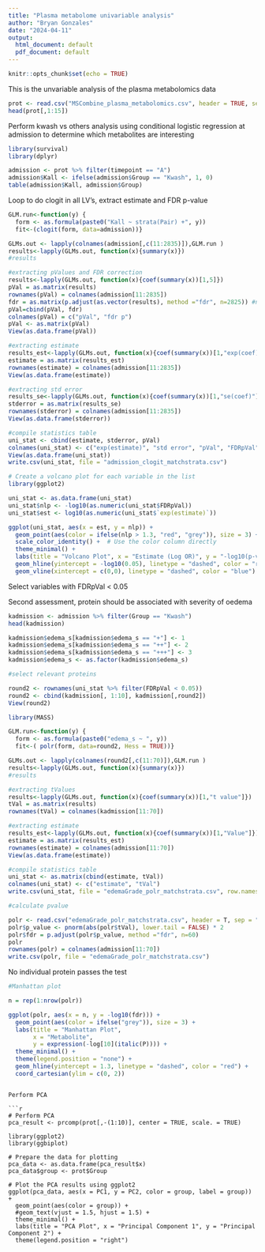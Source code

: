---
title: "Plasma metabolome univariable analysis"
author: "Bryan Gonzales"
date: "2024-04-11"
output:
  html_document: default
  pdf_document: default
---

```{r setup, include=FALSE}
knitr::opts_chunk$set(echo = TRUE)
```

This is the unvariable analysis of the plasma metabolomics data

```{r cars}
prot <- read.csv("MSCombine_plasma_metabolomics.csv", header = TRUE, sep = ",")
head(prot[,1:15])
```

Perform kwash vs others analysis using conditional logistic regression at admission to determine which metabolites are interesting

```{r}
library(survival)
library(dplyr)

admission <- prot %>% filter(timepoint == "A")
admission$Kall <- ifelse(admission$Group == "Kwash", 1, 0)
table(admission$Kall, admission$Group)

```
Loop to do clogit in all LV's, extract estimate and FDR p-value

```{r}

GLM.run<-function(y) {
  form <- as.formula(paste0("Kall ~ strata(Pair) +", y))
  fit<-(clogit(form, data=admission))}

GLMs.out <- lapply(colnames(admission[,c(11:2835)]),GLM.run )
results<-lapply(GLMs.out, function(x){summary(x)})
#results

#extracting pValues and FDR correction
results<-lapply(GLMs.out, function(x){coef(summary(x))[1,5]})
pVal = as.matrix(results)
rownames(pVal) = colnames(admission[11:2835])
fdr = as.matrix(p.adjust(as.vector(results), method ="fdr", n=2825)) #n=number of metabolites
pVal=cbind(pVal, fdr)
colnames(pVal) = c("pVal", "fdr p")
pVal <- as.matrix(pVal)
View(as.data.frame(pVal))

#extracting estimate
results_est<-lapply(GLMs.out, function(x){coef(summary(x))[1,"exp(coef)"]}) #[x,4] change x to number of factors + 1
estimate = as.matrix(results_est)
rownames(estimate) = colnames(admission[11:2835])
View(as.data.frame(estimate))

#extracting std error
results_se<-lapply(GLMs.out, function(x){coef(summary(x))[1,"se(coef)"]}) #[x,4] change x to number of factors + 1
stderror = as.matrix(results_se)
rownames(stderror) = colnames(admission[11:2835])
View(as.data.frame(stderror))

#compile statistics table
uni_stat <- cbind(estimate, stderror, pVal)
colnames(uni_stat) <- c("exp(estimate)", "std error", "pVal", "FDRpVal")
View(as.data.frame(uni_stat))
write.csv(uni_stat, file = "admission_clogit_matchstrata.csv")

```

```{r}

# Create a volcano plot for each variable in the list
library(ggplot2)

uni_stat <- as.data.frame(uni_stat)
uni_stat$nlp <- -log10(as.numeric(uni_stat$FDRpVal))
uni_stat$est <- log10(as.numeric(uni_stat$`exp(estimate)`))

ggplot(uni_stat, aes(x = est, y = nlp)) +
  geom_point(aes(color = ifelse(nlp > 1.3, "red", "grey")), size = 3) +
  scale_color_identity() +  # Use the color column directly
  theme_minimal() +
  labs(title = "Volcano Plot", x = "Estimate (Log OR)", y = "-log10(p-value)") +
  geom_hline(yintercept = -log10(0.05), linetype = "dashed", color = "red") +  # Horizontal line for p-value threshold
  geom_vline(xintercept = c(0,0), linetype = "dashed", color = "blue")       # Vertical lines for estimate thresholds  


```

Select variables with FDRpVal < 0.05

Second assessment, protein should be associated with severity of oedema

```{r}

kadmission <- admission %>% filter(Group == "Kwash")
head(kadmission)

kadmission$edema_s[kadmission$edema_s == "+"] <- 1
kadmission$edema_s[kadmission$edema_s == "++"] <- 2
kadmission$edema_s[kadmission$edema_s == "+++"] <- 3
kadmission$edema_s <- as.factor(kadmission$edema_s)

#select relevant proteins

round2 <- rownames(uni_stat %>% filter(FDRpVal < 0.05))
round2 <- cbind(kadmission[, 1:10], kadmission[,round2])
View(round2)

library(MASS)

GLM.run<-function(y) {
  form <- as.formula(paste0("edema_s ~ ", y))
  fit<-( polr(form, data=round2, Hess = TRUE))}

GLMs.out <- lapply(colnames(round2[,c(11:70)]),GLM.run )
results<-lapply(GLMs.out, function(x){summary(x)})
#results

#extracting tValues
results<-lapply(GLMs.out, function(x){coef(summary(x))[1,"t value"]})
tVal = as.matrix(results)
rownames(tVal) = colnames(kadmission[11:70])

#extracting estimate
results_est<-lapply(GLMs.out, function(x){coef(summary(x))[1,"Value"]}) #[x,4] change x to number of factors + 1
estimate = as.matrix(results_est)
rownames(estimate) = colnames(admission[11:70])
View(as.data.frame(estimate))

#compile statistics table
uni_stat <- as.matrix(cbind(estimate, tVal))
colnames(uni_stat) <- c("estimate", "tVal")
write.csv(uni_stat, file = "edemaGrade_polr_matchstrata.csv", row.names = F)

#calculate pvalue

polr <- read.csv("edemaGrade_polr_matchstrata.csv", header = T, sep = ",")
polr$p_value <- pnorm(abs(polr$tVal), lower.tail = FALSE) * 2
polr$fdr = p.adjust(polr$p_value, method ="fdr", n=60)
polr
rownames(polr) = colnames(admission[11:70])
write.csv(polr, file = "edemaGrade_polr_matchstrata.csv")

```
No individual protein passes the test

```{r}

#Manhattan plot

n = rep(1:nrow(polr))

ggplot(polr, aes(x = n, y = -log10(fdr))) +
  geom_point(aes(color = ifelse("grey")), size = 3) +
  labs(title = "Manhattan Plot",
       x = "Metabolite",
       y = expression(-log[10](italic(P)))) +
  theme_minimal() +
  theme(legend.position = "none") + 
  geom_hline(yintercept = 1.3, linetype = "dashed", color = "red") + 
  coord_cartesian(ylim = c(0, 2))

```
```

Perform PCA

```{r}

# Perform PCA
pca_result <- prcomp(prot[,-(1:10)], center = TRUE, scale. = TRUE)

library(ggplot2)
library(ggbiplot)

# Prepare the data for plotting
pca_data <- as.data.frame(pca_result$x)
pca_data$group <- prot$Group

# Plot the PCA results using ggplot2
ggplot(pca_data, aes(x = PC1, y = PC2, color = group, label = group)) +
  geom_point(aes(color = group)) +
  #geom_text(vjust = 1.5, hjust = 1.5) +
  theme_minimal() +
  labs(title = "PCA Plot", x = "Principal Component 1", y = "Principal Component 2") +
  theme(legend.position = "right")

```


